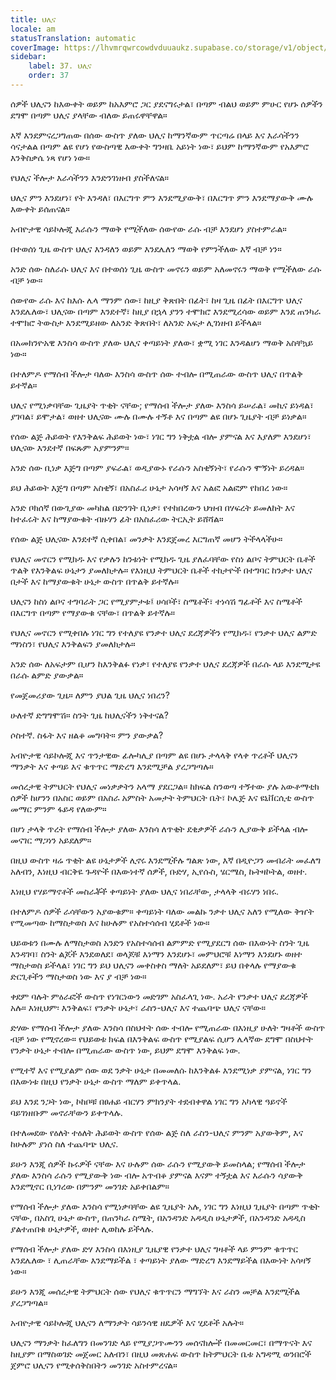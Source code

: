 ```yaml
---
title: ህሊና
locale: am
statusTranslation: automatic
coverImage: https://lhvmrqwrcowdvduuaukz.supabase.co/storage/v1/object/public/strapi-uploads/small_cover-educacion-fundamental.webp-2d51a7828a2b1309555be27f7e2a61a0.webp
sidebar:
    label: 37. ህሊና
    order: 37
---
```

ሰዎች ህሊናን ከእውቀት ወይም ከአእምሮ ጋር ያደናግሩታል፣ በጣም ብልህ ወይም ምሁር የሆኑ ሰዎችን ደግሞ በጣም ህሊና ያላቸው ብለው ይጠሩዋቸዋል።

እኛ እንደምናረጋግጠው በሰው ውስጥ ያለው ህሊና ከማንኛውም ጥርጣሬ በላይ እና እራሳችንን ሳናታልል በጣም ልዩ የሆነ የውስጣዊ እውቀት ግንዛቤ አይነት ነው፣ ይህም ከማንኛውም የአእምሮ እንቅስቃሴ ነጻ የሆነ ነው።

የህሊና ችሎታ እራሳችንን እንድንገነዘብ ያስችለናል።

ህሊና ምን እንደሆነ፣ የት እንዳለ፣ በእርግጥ ምን እንደሚያውቅ፣ በእርግጥ ምን እንደማያውቅ ሙሉ እውቀት ይሰጠናል።

አብዮታዊ ሳይኮሎጂ እራሱን ማወቅ የሚችለው ሰውየው ራሱ ብቻ እንደሆነ ያስተምራል።

በተወሰነ ጊዜ ውስጥ ህሊና እንዳለን ወይም እንደሌለን ማወቅ የምንችለው እኛ ብቻ ነን።

አንድ ሰው ስለራሱ ህሊና እና በተወሰነ ጊዜ ውስጥ መኖሩን ወይም አለመኖሩን ማወቅ የሚችለው ራሱ ብቻ ነው።

ሰውየው ራሱ እና ከእሱ ሌላ ማንም ሰው፣ ከዚያ ቅጽበት በፊት፣ ከዛ ጊዜ በፊት በእርግጥ ህሊና እንደሌለው፣ ህሊናው በጣም እንደተኛ፣ ከዚያ በኋላ ያንን ተሞክሮ እንደሚረሳው ወይም እንደ ጠንካራ ተሞክሮ ትውስታ እንደሚይዘው ለአንድ ቅጽበት፣ ለአንድ አፍታ ሊገነዘብ ይችላል።

በአመክንዮአዊ እንስሳ ውስጥ ያለው ህሊና ቀጣይነት ያለው፣ ቋሚ ነገር እንዳልሆነ ማወቅ አስቸኳይ ነው።

በተለምዶ የማሰብ ችሎታ ባለው እንስሳ ውስጥ ሰው ተብሎ በሚጠራው ውስጥ ህሊና በጥልቅ ይተኛል።

ህሊና የሚነቃባቸው ጊዜያት ጥቂት ናቸው; የማሰብ ችሎታ ያለው እንስሳ ይሠራል፣ መኪና ይነዳል፣ ያገባል፣ ይሞታል፣ ወዘተ ህሊናው ሙሉ በሙሉ ተኝቶ እና በጣም ልዩ በሆኑ ጊዜያት ብቻ ይነቃል።

የሰው ልጅ ሕይወት የእንቅልፍ ሕይወት ነው፣ ነገር ግን ነቅቷል ብሎ ያምናል እና እያለም እንደሆነ፣ ህሊናው እንደተኛ በፍጹም አያምንም።

አንድ ሰው ቢነቃ እጅግ በጣም ያፍራል፣ ወዲያውኑ የራሱን አስቂኝነት፣ የራሱን ሞኝነት ይረዳል።

ይህ ሕይወት እጅግ በጣም አስቂኝ፣ በአስፈሪ ሁኔታ አሳዛኝ እና አልፎ አልፎም የከበረ ነው።

አንድ ቦክሰኛ በውጊያው መካከል በድንገት ቢነቃ፣ የተከበረውን ህዝብ በሃፍረት ይመለከት እና ከተፈሩት እና ከማያውቁት ብዙሃን ፊት በአስፈሪው ትርኢት ይሸሻል።

የሰው ልጅ ህሊናው እንደተኛ ሲቀበል፣ መንቃት እንደጀመረ እርግጠኛ መሆን ትችላላችሁ።

የህሊና መኖርን የሚክዱ እና የቃሉን ከንቱነት የሚክዱ ጊዜ ያለፈባቸው የስነ ልቦና ትምህርት ቤቶች ጥልቅ የእንቅልፍ ሁኔታን ያመለክታሉ። የእነዚህ ትምህርት ቤቶች ተከታዮች በተግባር ከንቃተ ህሊና በታች እና ከማያውቁት ሁኔታ ውስጥ በጥልቅ ይተኛሉ።

ህሊናን ከስነ ልቦና ተግባራት ጋር የሚያምታቱ፤ ሀሳቦች፣ ስሜቶች፣ ተነሳሽ ግፊቶች እና ስሜቶች በእርግጥ በጣም የማያውቁ ናቸው፣ በጥልቅ ይተኛሉ።

የህሊና መኖርን የሚቀበሉ ነገር ግን የተለያዩ የንቃተ ህሊና ደረጃዎችን የሚክዱ፣ የንቃተ ህሊና ልምድ ማነስን፣ የህሊና እንቅልፍን ያመለክታሉ።

አንድ ሰው ለአፍታም ቢሆን ከእንቅልፉ የነቃ፣ የተለያዩ የንቃተ ህሊና ደረጃዎች በራሱ ላይ እንደሚታዩ በራሱ ልምድ ያውቃል።

የመጀመሪያው ጊዜ። ለምን ያህል ጊዜ ህሊና ነበረን?

ሁለተኛ ድግግሞሽ። ስንት ጊዜ ከህሊናችን ነቅተናል?

ሶስተኛ. ስፋት እና ዘልቆ መግባት። ምን ያውቃል?

አብዮታዊ ሳይኮሎጂ እና ጥንታዊው ፊሎካሊያ በጣም ልዩ በሆኑ ታላላቅ የላቀ ጥረቶች ህሊናን ማንቃት እና ቀጣይ እና ቁጥጥር ማድረግ እንደሚቻል ያረጋግጣሉ።

መሰረታዊ ትምህርት የህሊና መነቃቃትን አላማ ያደርጋል። ከክፍል ስንወጣ ተኝተው ያሉ አውቶማቲክ ሰዎች ከሆንን በአስር ወይም በአስራ አምስት አመታት ትምህርት ቤት፣ ኮሌጅ እና ዩኒቨርሲቲ ውስጥ መማር ምንም ፋይዳ የለውም።

በሆነ ታላቅ ጥረት የማሰብ ችሎታ ያለው እንስሳ ለጥቂት ደቂቃዎች ራሱን ሊያውቅ ይችላል ብሎ መናገር ማጋነን አይደለም።

በዚህ ውስጥ ዛሬ ጥቂት ልዩ ሁኔታዎች ሊኖሩ እንደሚችሉ ግልጽ ነው, እኛ በዲዮጋን መብራት መፈለግ አለብን, እነዚህ ብርቅዬ ጉዳዮች በእውነተኛ ሰዎች, ቡድሃ, ኢየሱስ, ሄርሜስ, ኩትዛኮትል, ወዘተ.

እነዚህ የሃይማኖቶች መስራቾች ቀጣይነት ያለው ህሊና ነበራቸው, ታላላቅ ብሩሃን ነበሩ.

በተለምዶ ሰዎች ራሳቸውን አያውቁም። ቀጣይነት ባለው መልኩ ንቃተ ህሊና አለን የሚለው ቅዠት የሚመጣው ከማስታወስ እና ከሁሉም የአስተሳሰብ ሂደቶች ነው።

ህይወቱን በሙሉ ለማስታወስ አንድን የአስተሳሰብ ልምምድ የሚያደርግ ሰው በእውነት ስንት ጊዜ እንዳገባ፣ ስንት ልጆች እንደወለደ፣ ወላጆቹ እነማን እንደሆኑ፣ መምህሮቹ እነማን እንደሆኑ ወዘተ ማስታወስ ይችላል፣ ነገር ግን ይህ ህሊናን መቀስቀስ ማለት አይደለም፣ ይህ በቀላሉ የማያውቁ ድርጊቶችን ማስታወስ ነው እና ያ ብቻ ነው።

ቀደም ባሉት ምዕራፎች ውስጥ የነገርነውን መድገም አስፈላጊ ነው. አራት የንቃተ ህሊና ደረጃዎች አሉ። እነዚህም፡ እንቅልፍ፣ የንቃት ሁኔታ፣ ራስን-ህሊና እና ተጨባጭ ህሊና ናቸው።

ድሃው የማሰብ ችሎታ ያለው እንስሳ በስህተት ሰው ተብሎ የሚጠራው በእነዚያ ሁለት ግዛቶች ውስጥ ብቻ ነው የሚኖረው። የህይወቱ ክፍል በእንቅልፍ ውስጥ የሚያልፍ ሲሆን ሌላኛው ደግሞ በስህተት የንቃት ሁኔታ ተብሎ በሚጠራው ውስጥ ነው, ይህም ደግሞ እንቅልፍ ነው.

የሚተኛ እና የሚያልም ሰው ወደ ንቃት ሁኔታ በመመለሱ ከእንቅልፉ እንደሚነቃ ያምናል, ነገር ግን በእውነቱ በዚህ የንቃት ሁኔታ ውስጥ ማለም ይቀጥላል.

ይህ እንደ ንጋት ነው, ኮከቦቹ በፀሐይ ብርሃን ምክንያት ተደብቀዋል ነገር ግን አካላዊ ዓይኖች ባይገነዘቡም መኖራቸውን ይቀጥላሉ.

በተለመደው የዕለት ተዕለት ሕይወት ውስጥ የሰው ልጅ ስለ ራስን-ህሊና ምንም አያውቅም, እና ከሁሉም ያነሰ ስለ ተጨባጭ ህሊና.

ይሁን እንጂ ሰዎች ኩሩዎች ናቸው እና ሁሉም ሰው ራሱን የሚያውቅ ይመስላል; የማሰብ ችሎታ ያለው እንስሳ ራሱን የሚያውቅ ነው ብሎ አጥብቆ ያምናል እናም ተኝቷል እና እራሱን ሳያውቅ እንደሚኖር ቢነገረው በምንም መንገድ አይቀበልም።

የማሰብ ችሎታ ያለው እንስሳ የሚነቃባቸው ልዩ ጊዜያት አሉ, ነገር ግን እነዚህ ጊዜያት በጣም ጥቂት ናቸው, በአስጊ ሁኔታ ውስጥ, በጠንካራ ስሜት, በአንዳንድ አዳዲስ ሁኔታዎች, በአንዳንድ አዳዲስ ያልተጠበቁ ሁኔታዎች, ወዘተ ሊወከሉ ይችላሉ.

የማሰብ ችሎታ ያለው ድሃ እንስሳ በእነዚያ ጊዜያዊ የንቃተ ህሊና ግዛቶች ላይ ምንም ቁጥጥር እንደሌለው ፣ ሊጠራቸው እንደማይችል ፣ ቀጣይነት ያለው ማድረግ እንደማይችል በእውነት አሳዛኝ ነው።

ይሁን እንጂ መሰረታዊ ትምህርት ሰው የህሊና ቁጥጥርን ማግኘት እና ራስን መቻል እንደሚችል ያረጋግጣል።

አብዮታዊ ሳይኮሎጂ ህሊናን ለማንቃት ሳይንሳዊ ዘዴዎች እና ሂደቶች አሉት።

ህሊናን ማንቃት ከፈለግን በመንገድ ላይ የሚያጋጥሙንን መሰናክሎች በመመርመር፣ በማጥናት እና ከዚያም በማስወገድ መጀመር አለብን፣ በዚህ መጽሐፍ ውስጥ ከትምህርት ቤቱ አግዳሚ ወንበሮች ጀምሮ ህሊናን የሚቀሰቅስበትን መንገድ አስተምረናል።

